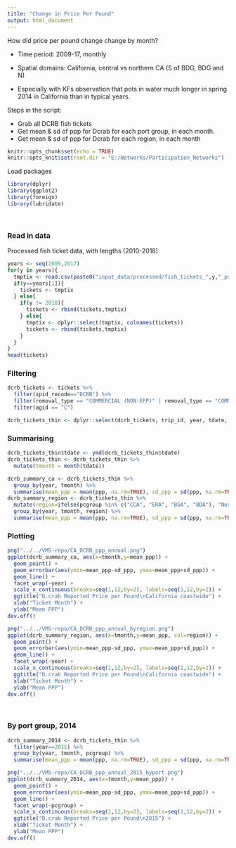 ```yaml
---
title: "Change in Price Per Pound"
output: html_document
---
```


How did price per pound change change by month?

- Time period: 2009-17, monthly

- Spatial domains: California, central vs northern CA (S of BDG, BDG and N)

- Especially with KFs observation that pots in water much longer in spring 2014 in California than in typical years.



Steps in the script: 

- Grab all DCRB fish tickets
- Get mean & sd of ppp for Dcrab for each port group, in each month. 
- Get mean & sd of ppp for Dcrab for each region, in each month



```r
knitr::opts_chunk$set(echo = TRUE)
knitr::opts_knit$set(root.dir = "E:/Networks/Participation_Networks")
```


Load packages
```r
library(dplyr)
library(ggplot2)
library(foreign)
library(lubridate)
```
<br>


### Read in data
Processed fish ticket data, with lengths (2010-2018)
```r
years <- seq(2009,2017)
for(y in years){
  tmptix <- read.csv(paste0("input_data/processed/fish_tickets_",y,"_processed_for_networks.csv"))
  if(y==years[1]){
    tickets <- tmptix
  } else{
    if(y != 2018){
      tickets <- rbind(tickets,tmptix)
    } else{
      tmptix <- dplyr::select(tmptix, colnames(tickets))
      tickets <- rbind(tickets,tmptix)
    }
  }
}
head(tickets)
```

### Filtering
```r
dcrb_tickets <- tickets %>%
  filter(spid_recode=="DCRB") %>%
  filter(removal_type == "COMMERCIAL (NON-EFP)" | removal_type == "COMMERCIAL(DIRECT SALES)" | removal_type == "UNKNOWN") %>%
  filter(agid == "C")

dcrb_tickets_thin <- dplyr::select(dcrb_tickets, trip_id, year, tdate, pcgroup, spid_recode, ppp)
```

### Summarising
```r
dcrb_tickets_thin$tdate <- ymd(dcrb_tickets_thin$tdate)
dcrb_tickets_thin <- dcrb_tickets_thin %>%
  mutate(tmonth = month(tdate))
```
```r
dcrb_summary_ca <- dcrb_tickets_thin %>%
  group_by(year, tmonth) %>%
  summarise(mean_ppp = mean(ppp, na.rm=TRUE), sd_ppp = sd(ppp, na.rm=TRUE))
dcrb_summary_region <- dcrb_tickets_thin %>%
  mutate(region=ifelse(pcgroup %in% c("CCA", "ERA", "BGA", "BDA"), "North", "South")) %>%
  group_by(year, tmonth, region) %>%
  summarise(mean_ppp = mean(ppp, na.rm=TRUE), sd_ppp = sd(ppp, na.rm=TRUE))
```


### Plotting
```r
png("../../VMS-repo/CA_DCRB_ppp_annual.png")
ggplot(dcrb_summary_ca, aes(x=tmonth,y=mean_ppp)) +
  geom_point() +
  geom_errorbar(aes(ymin=mean_ppp-sd_ppp, ymax=mean_ppp+sd_ppp)) +
  geom_line() +
  facet_wrap(~year) +
  scale_x_continuous(breaks=seq(1,12,by=2), labels=seq(1,12,by=2)) +
  ggtitle("D.crab Reported Price per Pound\nCalifornia coastwide") +
  xlab("Ticket Month") +
  ylab("Mean PPP")
dev.off()
```



```r
png("../../VMS-repo/CA_DCRB_ppp_annual_byregion.png")
ggplot(dcrb_summary_region, aes(x=tmonth,y=mean_ppp, col=region)) +
  geom_point() +
  geom_errorbar(aes(ymin=mean_ppp-sd_ppp, ymax=mean_ppp+sd_ppp)) +
  geom_line() +
  facet_wrap(~year) +
  scale_x_continuous(breaks=seq(1,12,by=2), labels=seq(1,12,by=2)) +
  ggtitle("D.crab Reported Price per Pound\nCalifornia coastwide") +
  xlab("Ticket Month") +
  ylab("Mean PPP")
dev.off()
```
<br>

### By port group, 2014
```r
dcrb_summary_2014 <- dcrb_tickets_thin %>%
  filter(year==2015) %>%
  group_by(year, tmonth, pcgroup) %>%
  summarise(mean_ppp = mean(ppp, na.rm=TRUE), sd_ppp = sd(ppp, na.rm=TRUE))
```

```r
png("../../VMS-repo/CA_DCRB_ppp_annual_2015_byport.png")
ggplot(dcrb_summary_2014, aes(x=tmonth,y=mean_ppp)) +
  geom_point() +
  geom_errorbar(aes(ymin=mean_ppp-sd_ppp, ymax=mean_ppp+sd_ppp)) +
  geom_line() +
  facet_wrap(~pcgroup) +
  scale_x_continuous(breaks=seq(1,12,by=2), labels=seq(1,12,by=2)) +
  ggtitle("D.crab Reported Price per Pound\n2015") +
  xlab("Ticket Month") +
  ylab("Mean PPP")
dev.off()
```